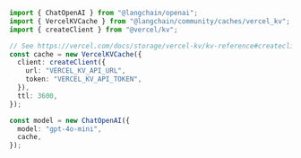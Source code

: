 ```typescript
import { ChatOpenAI } from "@langchain/openai";
import { VercelKVCache } from "@langchain/community/caches/vercel_kv";
import { createClient } from "@vercel/kv";

// See https://vercel.com/docs/storage/vercel-kv/kv-reference#createclient-example for connection options
const cache = new VercelKVCache({
  client: createClient({
    url: "VERCEL_KV_API_URL",
    token: "VERCEL_KV_API_TOKEN",
  }),
  ttl: 3600,
});

const model = new ChatOpenAI({
  model: "gpt-4o-mini",
  cache,
});
```
